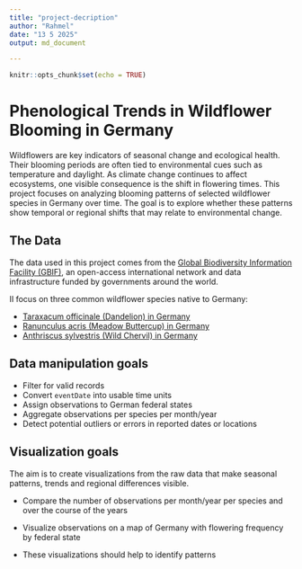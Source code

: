 ---
title: "project-decription"
author: "Rahmel"
date: "13 5 2025"
output: md_document

---

```{r setup, include=FALSE}
knitr::opts_chunk$set(echo = TRUE)
```

# Phenological Trends in Wildflower Blooming in Germany

Wildflowers are key indicators of seasonal change and ecological health. Their blooming periods are often tied to environmental cues such as temperature and daylight.
As climate change continues to affect ecosystems, one visible consequence is the shift in flowering times.
This project focuses on analyzing blooming patterns of selected wildflower species in Germany over time.
The goal is to explore whether these patterns show temporal or regional shifts that may relate to environmental change.

## The Data

The data used in this project comes from the [Global Biodiversity Information Facility (GBIF)](https://www.gbif.org), an open-access international network and data infrastructure funded by governments around the world. 

II focus on three common wildflower species native to Germany:

- [Taraxacum officinale (Dandelion) in Germany](https://www.gbif.org/occurrence/search?offset=0&q=Taraxacum%20officinale&country=DE&has_coordinate=true)
- [Ranunculus acris (Meadow Buttercup) in Germany](https://www.gbif.org/occurrence/search?offset=0&q=Ranunculus%20acris&country=DE&has_coordinate=true)
- [Anthriscus sylvestris (Wild Chervil) in Germany](https://www.gbif.org/occurrence/search?offset=0&q=Anthriscus%20sylvestris&country=DE&has_coordinate=true)


## Data manipulation goals

- Filter for valid records
- Convert `eventDate` into usable time units
- Assign observations to German federal states
- Aggregate observations per species per month/year
- Detect potential outliers or errors in reported dates or locations



## Visualization goals

The aim is to create visualizations from the raw data that make seasonal patterns, trends and regional differences visible.


- Compare the number of observations per month/year per species and over the course of the years

- Visualize observations on a map of Germany with flowering frequency by federal state

- These visualizations should help to identify patterns

